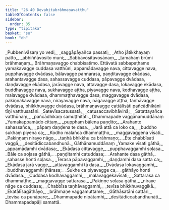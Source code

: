 ```yaml
---
title: "26.40 Devahitabrāhmaṇavatthu"
tableOfContents: false
sidebar:
  order: 35
type: "tipitaka"
basket: "su"
book: "dh"
---
```



<DynamicBreadcrumb />

<Division number="424" book="dh" bookNo="18">

<Paragraph number="452" type="verses" book="dh">
_Pubbenivāsaṃ yo vedi,_  
_saggāpāyañca passati;_  
_Atho jātikkhayaṃ patto,_  
_abhiññāvosito muni;_  
_Sabbavositavosānaṃ,_  
_tamahaṃ brūmi brāhmaṇaṃ._  


</Paragraph>
</Division>

<Paragraph number="453" type="center" book="dh">
Brāhmaṇavaggo chabbīsatimo.


</Paragraph>

<Paragraph number="454" book="dh">
Ettāvatā sabbapaṭhame yamakavagge cuddasa vatthūni, appamādavagge nava, cittavagge nava, pupphavagge dvādasa, bālavagge pannarasa, paṇḍitavagge ekādasa, arahantavagge dasa, sahassavagge cuddasa, pāpavagge dvādasa, daṇḍavagge ekādasa, jarāvagge nava, attavagge dasa, lokavagge ekādasa, buddhavagge nava, sukhavagge aṭṭha, piyavagge nava, kodhavagge aṭṭha, malavagge dvādasa, dhammaṭṭhavagge dasa, maggavagge dvādasa, pakiṇṇakavagge nava, nirayavagge nava, nāgavagge aṭṭha, taṇhāvagge dvādasa, bhikkhuvagge dvādasa, brāhmaṇavagge cattālīsāti pañcādhikāni tīṇi vatthusatāni.
</Paragraph>

<Paragraph number="455" type="verses" book="dh">
_Satevīsacatussatā,_  
_catusaccavibhāvinā;_  
_Satattayañca vatthūnaṃ,_  
_pañcādhikaṃ samuṭṭhitāti._  


</Paragraph>

<Paragraph number="456" type="center" book="dh">
Dhammapade vaggānamuddānaṃ


</Paragraph>

<Paragraph number="457" type="verses" book="dh">
_Yamakappamādo cittaṃ,_  
_pupphaṃ bālena paṇḍito;_  
_Arahanto sahassañca,_  
_pāpaṃ daṇḍena te dasa._  

</Paragraph>

<Paragraph number="458" type="verses" book="dh">
_Jarā attā ca loko ca,_  
_buddho sukhaṃ piyena ca;_  
_Kodho malañca dhammaṭṭho,_  
_maggavaggena vīsati._  

</Paragraph>

<Paragraph number="459" type="verses" book="dh">
_Pakiṇṇaṃ nirayo nāgo,_  
_taṇhā bhikkhu ca brāhmaṇo;_  
_Ete chabbīsati vaggā,_  
_desitādiccabandhunā._  


</Paragraph>

<Paragraph number="460" type="center" book="dh">
Gāthānamuddānaṃ


</Paragraph>

<Paragraph number="461" type="verses" book="dh">
_Yamake vīsati gāthā,_  
_appamādamhi dvādasa;_  
_Ekādasa cittavagge,_  
_pupphavaggamhi soḷasa._  

</Paragraph>

<Paragraph number="462" type="verses" book="dh">
_Bāle ca soḷasa gāthā,_  
_paṇḍitamhi catuddasa;_  
_Arahante dasa gāthā,_  
_sahasse honti soḷasa._  

</Paragraph>

<Paragraph number="463" type="verses" book="dh">
_Terasa pāpavaggamhi,_  
_daṇḍamhi dasa satta ca;_  
_Ekādasa jarā vagge,_  
_attavaggamhi tā dasa._  

</Paragraph>

<Paragraph number="464" type="verses" book="dh">
_Dvādasa lokavaggamhi,_  
_buddhavaggamhi ṭhārasa;_  
_Sukhe ca piyavagge ca,_  
_gāthāyo honti dvādasa._  

</Paragraph>

<Paragraph number="465" type="verses" book="dh">
_Cuddasa kodhavaggamhi,_  
_malavaggekavīsati;_  
_Sattarasa ca dhammaṭṭhe,_  
_maggavagge sattarasa._  

</Paragraph>

<Paragraph number="466" type="verses" book="dh">
_Pakiṇṇe soḷasa gāthā,_  
_niraye nāge ca cuddasa;_  
_Chabbīsa taṇhāvaggamhi,_  
_tevīsa bhikkhuvaggikā._  

</Paragraph>

<Paragraph number="467" type="verses" book="dh">
_Ekatālīsagāthāyo,_  
_brāhmaṇe vaggamuttame;_  
_Gāthāsatāni cattāri,_  
_tevīsa ca punāpare;_  
_Dhammapade nipātamhi,_  
_desitādiccabandhunāti._  


</Paragraph>

<Paragraph number="468" type="center" book="dh">
Dhammapadapāḷi samattā.
</Paragraph>